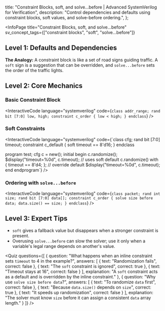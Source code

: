 
  title: "Constraint Blocks, soft, and solve...before | Advanced SystemVerilog for Verification",
  description: "Control dependencies and defaults using constraint blocks, soft values, and solve-before ordering.",
};

<InfoPage
  title="Constraint Blocks, soft, and solve...before"
  sv_concept_tags={["constraint blocks", "soft", "solve...before"]}
>

## Level 1: Defaults and Dependencies

**The Analogy:** A constraint block is like a set of road signs guiding traffic. A `soft` sign is a suggestion that can be overridden, and `solve...before` sets the order of the traffic lights.

## Level 2: Core Mechanics

### Basic Constraint Block

<InteractiveCode language="systemverilog" code={`class addr_range;
  rand bit [7:0] low, high;
  constraint c_order { low < high; }
endclass`} />

### Soft Constraints

<InteractiveCode language="systemverilog" code={`class cfg;
  rand bit [7:0] timeout;
  constraint c_default { soft timeout == 8'd16; }
endclass

program test;
  cfg c = new();
  initial begin
    c.randomize();
    $display("timeout=%0d", c.timeout); // uses soft default
    c.randomize() with { timeout == 8'd4; }; // override default
    $display("timeout=%0d", c.timeout);
  end
endprogram`} />

### Ordering with `solve...before`

<InteractiveCode language="systemverilog" code={`class packet;
  rand int size;
  rand bit [7:0] data[];
  constraint c_order { solve size before data; data.size() == size; }
endclass`} />

## Level 3: Expert Tips

- `soft` gives a fallback value but disappears when a stronger constraint is present.
- Overusing `solve...before` can slow the solver; use it only when a variable's legal range depends on another's value.

<Quiz questions={[
  {
    question: "What happens when an inline constraint sets `timeout` to 4 in the example?",
    answers: [
      { text: "Randomization fails", correct: false },
      { text: "The `soft` constraint is ignored", correct: true },
      { text: "Timeout stays at 16", correct: false }
    ],
    explanation: "A `soft` constraint acts as a default and is overridden by the inline constraint."
  },
  {
    question: "Why use `solve size before data`?",
    answers: [
      { text: "To randomize `data` first", correct: false },
      { text: "Because `data.size()` depends on `size`", correct: true },
      { text: "It speeds up randomization", correct: false }
    ],
    explanation: "The solver must know `size` before it can assign a consistent `data` array length."
  }
]} />

</InfoPage>
